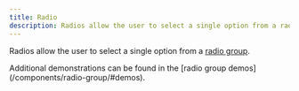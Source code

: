 ```yaml
---
title: Radio
description: Radios allow the user to select a single option from a radio group.
---
```


Radios allow the user to select a single option from a [radio group](/components/radio-group).

<pc-callout appearance="primary">
    <pc-icon
        library="default"
        icon-style="solid"
        name="square-arrow-up-right"
        slot="icon"
    ></pc-icon>
    Additional demonstrations can be found in the [radio group demos](/components/radio-group/#demos).
</pc-callout>
